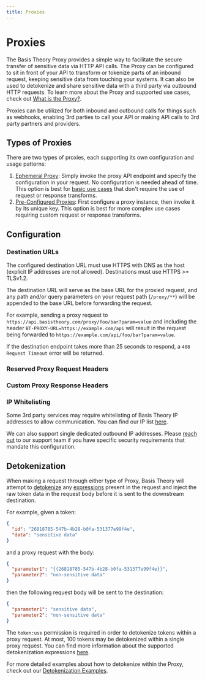 ```yaml
---
title: Proxies
---
```



# Proxies

The Basis Theory Proxy provides a simple way to facilitate the secure transfer of sensitive data via HTTP API calls.
The Proxy can be configured to sit in front of your API to transform or tokenize parts of an inbound request,
keeping sensitive data from touching your systems. It can also be used to detokenize and share sensitive data with a third party via outbound HTTP requests.
To learn more about the Proxy and supported use cases, check out [What is the Proxy?](/docs/concepts/what-is-the-proxy/).

Proxies can be utilized for both inbound and outbound calls for things such as webhooks, enabling 3rd parties to call
your API or making API calls to 3rd party partners and providers.

## Types of Proxies

There are two types of proxies, each supporting its own configuration and usage patterns:

1. [Ephemeral Proxy](/docs/api/proxies/ephemeral-proxy): Simply invoke the proxy API endpoint and specify the configuration in your request. No configuration is needed ahead of time. This option is best for [basic use cases](/docs/guides/share/send-data-to-third-party) that don't require the use of request or response transforms.
2. [Pre-Configured Proxies](/docs/api/proxies/pre-configured-proxies): First configure a proxy instance, then invoke it by its unique key. This option is best for more complex use cases requiring custom request or response transforms.

## Configuration

### Destination URLs

The configured destination URL must use HTTPS with DNS as the host (explicit IP addresses are not allowed). Destinations must use HTTPS >= TLSv1.2.

The destination URL will serve as the base URL for the proxied request, and any path and/or query parameters on your request path (`/proxy/**`) will be appended to the base URL before forwarding the request.

For example, sending a proxy request to `https://api.basistheory.com/proxy/foo/bar?param=value` and including the header `BT-PROXY-URL=https://example.com/api` will result in the request being forwarded to `https://example.com/api/foo/bar?param=value`.

<Alert>If the destination endpoint takes more than 25 seconds to respond, a <code>408 Request Timeout</code> error will be returned.</Alert>

### Reserved Proxy Request Headers <Enterprise />

<ReservedHeaders />

### Custom Proxy Response Headers

<CustomHeaders />

### IP Whitelisting

Some 3rd party services may require whitelisting of Basis Theory IP addresses to allow communication.
You can find our IP list [here](/docs/api/ip-addresses).

<Alert>We can also support single dedicated outbound IP addresses. Please <a href="https://basistheory.com/contact">reach out</a> to our support team if you have specific security requirements that mandate this configuration.</Alert>

## Detokenization

When making a request through either type of Proxy, Basis Theory will attempt to [detokenize](/docs/expressions/detokenization)
any [expressions](/docs/expressions/) present in the request and inject the raw token data in the request body before it is sent
to the downstream destination.

For example, given a token:

```json showLineNumbers
{
  "id": "26818785-547b-4b28-b0fa-531377e99f4e",
  "data": "sensitive data"
}
```

and a proxy request with the body:

```json showLineNumbers
{
  "parameter1": "{{26818785-547b-4b28-b0fa-531377e99f4e}}",
  "parameter2": "non-sensitive data"
}
```

then the following request body will be sent to the destination:

```json showLineNumbers
{
  "parameter1": "sensitive data",
  "parameter2": "non-sensitive data"
}
```

The `token:use` permission is required in order to detokenize tokens within a proxy request.
At most, 100 tokens may be detokenized within a single proxy request. You can find more information about the supported detokenization expressions [here](/docs/expressions/detokenization).

<Alert>For more detailed examples about how to detokenize within the Proxy, check out our <a href="/docs/expressions/detokenization#examples">Detokenization Examples</a>.</Alert>
